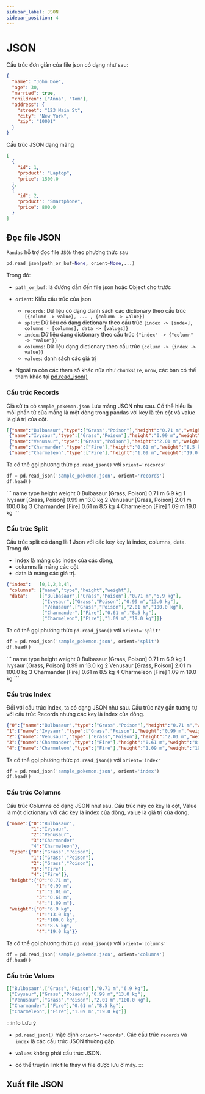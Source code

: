 ```yaml
---
sidebar_label: JSON
sidebar_position: 4
---
```

# JSON

Cấu trúc đơn giản của file json có dạng như sau:

```json
{
  "name": "John Doe",
  "age": 30,
  "married": true,
  "children": ["Anna", "Tom"],
  "address": {
    "street": "123 Main St",
    "city": "New York",
    "zip": "10001"
  }
}
```
Cấu trúc JSON dạng mảng

```json
[
  {
    "id": 1,
    "product": "Laptop",
    "price": 1500.0
  },
  {
    "id": 2,
    "product": "Smartphone",
    "price": 800.0
  }
]
```

## Đọc file JSON

 `Pandas` hỗ trợ đọc file `JSON` theo phương thức sau

```python
pd.read_json(path_or_buf=None, orient=None,...)
```

Trong đó:

- `path_or_buf`: là đường dẫn đến file json hoặc Object cho trước

- `orient`:  Kiểu cấu trúc của json
    - `records`: Dữ liệu có dạng danh sách các dictionary theo cấu trúc ` [{column -> value}, ... , {column -> value}]`
    - `split`:  Dữ liệu có dạng dictionary theo cấu trúc `{index -> [index], columns - [columns], data -> [values]}`
    - `index`: Dữ liệu dạng dictionary theo cấu trúc `{"index" -> {"column" -> "value"}}`
    - `columns`: Dữ liệu dạng dictionary theo cấu trúc `{column -> {index -> value}}`
    - `values`: danh sách các giá trị
- Ngoài ra còn các tham số khác nữa như `chunksize`, `nrow`, các bạn có thể tham khảo tại [pd.read_json()](https://pandas.pydata.org/docs/reference/api/pandas.read_json.html)


### Cấu trúc Records
Giả sử ta có `sample_pokemon.json` Lưu mảng JSON như sau. Có thể hiểu là mỗi phần tử của mảng là một dòng trong pandas với key là tên cột và value là giá trị của cột.

```json
[{"name":"Bulbasaur","type":["Grass","Poison"],"height":"0.71 m","weight":"6.9 kg"},
 {"name":"Ivysaur","type":["Grass","Poison"],"height":"0.99 m","weight":"13.0 kg"},
 {"name":"Venusaur","type":["Grass","Poison"],"height":"2.01 m","weight":"100.0 kg"},
 {"name":"Charmander","type":["Fire"],"height":"0.61 m","weight":"8.5 kg"},
 {"name":"Charmeleon","type":["Fire"],"height":"1.09 m","weight":"19.0 kg"}]
 ```

Ta có thể gọi phương thức `pd.read_json()` với `orient='records'`

 ```python
 df = pd.read_json('sample_pokemon.json', orient='records')
 df.head()
 ```
<pythonoutput>
 ```
          name             type  height    weight
0   Bulbasaur  [Grass, Poison]  0.71 m    6.9 kg
1     Ivysaur  [Grass, Poison]  0.99 m   13.0 kg
2    Venusaur  [Grass, Poison]  2.01 m  100.0 kg
3  Charmander           [Fire]  0.61 m    8.5 kg
4  Charmeleon           [Fire]  1.09 m   19.0 kg
 ```
</pythonoutput>

### Cấu trúc Split

Cấu trúc split có dạng là 1 Json với các key key là index, columns, data. Trong đó
- index là mảng các index của các dòng, 
- columns là mảng các cột
- data là mảng các giá trị.

```json
{"index":   [0,1,2,3,4],
 "columns": ["name","type","height","weight"],
 "data":    [["Bulbasaur",["Grass","Poison"],"0.71 m","6.9 kg"],
             ["Ivysaur",["Grass","Poison"],"0.99 m","13.0 kg"],
             ["Venusaur",["Grass","Poison"],"2.01 m","100.0 kg"],
             ["Charmander",["Fire"],"0.61 m","8.5 kg"],
             ["Charmeleon",["Fire"],"1.09 m","19.0 kg"]]}
```

Ta có thể gọi phương thức `pd.read_json()` với `orient='split'`

 ```python
 df = pd.read_json('sample_pokemon.json', orient='split')
 df.head()
 ```

<pythonoutput>
 ```
          name             type  height    weight
0   Bulbasaur  [Grass, Poison]  0.71 m    6.9 kg
1     Ivysaur  [Grass, Poison]  0.99 m   13.0 kg
2    Venusaur  [Grass, Poison]  2.01 m  100.0 kg
3  Charmander           [Fire]  0.61 m    8.5 kg
4  Charmeleon           [Fire]  1.09 m   19.0 kg
 ```
</pythonoutput>

### Cấu trúc Index

Đối với cấu trúc Index, ta có dạng JSON như sau. Cấu trúc này gần tương tự với cấu trúc Records nhưng các key là index của dòng.

 ```json
 {"0":{"name":"Bulbasaur","type":["Grass","Poison"],"height":"0.71 m","weight":"6.9 kg"},
 "1":{"name":"Ivysaur","type":["Grass","Poison"],"height":"0.99 m","weight":"13.0 kg"},
 "2":{"name":"Venusaur","type":["Grass","Poison"],"height":"2.01 m","weight":"100.0 kg"},
 "3":{"name":"Charmander","type":["Fire"],"height":"0.61 m","weight":"8.5 kg"},
 "4":{"name":"Charmeleon","type":["Fire"],"height":"1.09 m","weight":"19.0 kg"}}
 ```
Ta có thể gọi phương thức `pd.read_json()` với `orient='index'`

 ```python
 df = pd.read_json('sample_pokemon.json', orient='index')
 df.head()
 ```

### Cấu trúc Columns

Cấu trúc Columns có dạng JSON như sau. 
Cấu trúc này có key là cột, Value là một dictionary với các key là index của dòng, value là giá trị của dòng.

```json
{"name":{"0":"Bulbasaur",
         "1":"Ivysaur",
         "2":"Venusaur",
         "3":"Charmander"
         "4":"Charmeleon"},
 "type":{"0":["Grass","Poison"],
         "1":["Grass","Poison"],
         "2":["Grass","Poison"],
         "3":["Fire"],
         "4":["Fire"]},
 "height":{"0":"0.71 m",
           "1":"0.99 m",
           "2":"2.01 m",
           "3":"0.61 m",
           "4":"1.09 m"},
 "weight":{"0":"6.9 kg",
           "1":"13.0 kg",
           "2":"100.0 kg",
           "3":"8.5 kg",
           "4":"19.0 kg"}}
```
Ta có thể gọi phương thức `pd.read_json()` với `orient='columns'`

 ```python
 df = pd.read_json('sample_pokemon.json', orient='columns')
 df.head()
 ```

### Cấu trúc Values


```json
[["Bulbasaur",["Grass","Poison"],"0.71 m","6.9 kg"],
 ["Ivysaur",["Grass","Poison"],"0.99 m","13.0 kg"],
 ["Venusaur",["Grass","Poison"],"2.01 m","100.0 kg"],
 ["Charmander",["Fire"],"0.61 m","8.5 kg"],
 ["Charmeleon",["Fire"],"1.09 m","19.0 kg"]]
```
 

:::info Lưu ý

- `pd.read_json()` mặc định `orient='records'`. Các cấu trúc `records` và `index` là các cấu trúc JSON thường gặp.

- `values` không phải cấu trúc JSON.

- có thể truyền link file thay vì file được lưu ở máy.
:::

## Xuất file JSON